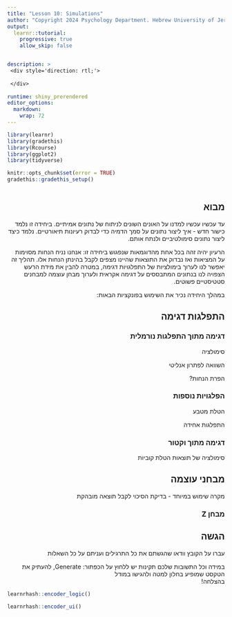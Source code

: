```yaml
---
title: "Lesson 10: Simulations" 
author: "Copyright 2024 Psychology Department. Hebrew University of Jerusalem. All rights reserved"
output:
  learnr::tutorial:
    progressive: true
    allow_skip: false


description: >
 <div style='direction: rtl;'>
 
 </div>
       
runtime: shiny_prerendered  
editor_options: 
  markdown: 
    wrap: 72
---
```



```{=html}
<style>
h1, h2, h3, h4, h5, h6 {
  direction: rtl;
}
p {
  direction: rtl;
}
.text-block1 {
  direction: rtl;       /* Set text direction to right-to-left */
  text-align: right;
  background-color: #e7f3fe; /* Light grey background */
  padding: 10px;
  border-radius: 5px;
  border: 1px solid #ddd; /* Light border */
  margin: 10px 0; /* Space around the block */
}
</style>

```

```r
library(learnr)
library(gradethis)
library(Rcourse)
library(ggplot2)
library(tidyverse)

knitr::opts_chunk$set(error = TRUE)
gradethis::gradethis_setup()
```

```r

```

## מבוא

עד עכשיו עכשיו למדנו על האונים השונים לניתוח של נתונים אמיתיים. ביחידה זו נלמד כישור חדש - איך ליצור נתונים על סמך הדמיה כדי לבדוק רעיונות תיאורטיים. נלמד כיצד ליצור נתונים סימולטיביים ולנתח אותם.

הרעיון יהיה זהה בכל אחת מהדוגמאות שנפגוש ביחידה זו: אנחנו נניח הנחות מסוימות על המציאות ואז נבדוק את התוצאות שהיינו מצפים לקבל בהינתן הנחות אלו. תהליך זה יאפשר לנו לערוך בימולציות של התפלגויות דגימה, במטרה להבין את מידת הרעש הצפויה לנו בנתונים המתבססים על דגימה אקראית ולערוך מבחן עוצמה למבחנים סטטיסטיים פשוטים.

במהלך היחידה נכיר את השימוש בפונקציות הבאות:


## התפלגות דגימה

### דגימה מתוך התפלגות נורמלית

סימולציה

השוואה לפתרון אנליטי

הפרת הנחות?

### הפלגויות נוספות

הטלת מטבע

התפלגות אחידה

### דגימה מתוך וקטור

סימולציה של תוצאות הטלת קוביות 

## מבחני עוצמה

מקרה שימוש במיוחד - בדיקת הסיכוי לקבל תוצאה מובהקת

### מבחן Z





## הגשה
  עברו על הקובץ וודאו שהגשתם את כל התרגילים ועניתם על כל השאלות
  
  במידה וכל התשובות שלכם תקינות יש ללחוץ על הכפתור:  Generate, להעתיק את הטקסט שמופיע בחלון למטה ולהגישו במודל  
  בהצלחה!

```r
learnrhash::encoder_logic()
```

```r
learnrhash::encoder_ui()
```